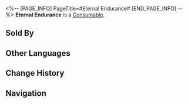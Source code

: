 <%-- [PAGE_INFO]
PageTitle=#Eternal Endurance#
[END_PAGE_INFO] --%>
{{Item Infobox
|id          = 408616
|image       = Item Eternal Endurance.png
|type        = Consumable
|invCategory = Consumables
|rarity      = 3
|effect      = Upon use, all allies gain 27% increased Shield effect for the next battle.
|description = ''"Insufficient active ingredient. Experiment failed."''<br />The scholar, frustrated by his 106,001st failure, randomly poked at the terminal. Developing a new poison formula proved to be much more challenging than anticipated. If he couldn't produce results by tomorrow...<br />His mind was overwhelmed with worry, leading him to knock over the test tube rack on the table. The liquids from two unidentified containers mixed, releasing a pungent odor...
|source1     = [[Dreamscape Sales Store]]
}}
{{Description|''"The 106,002nd attempt. Result: successful."''}}
'''Eternal Endurance''' is a [[Consumable]].

==Sold By==
{{Shop Availability}}

==Other Languages==
{{Other Languages
|en   = Eternal Endurance
|zhs  = 恒久忍耐
|zht  = 恆久忍耐
|ja   = 永久の忍耐
|ko   = 영원한 인내
|es   = Tenacidad perpetua
|fr   = Endurance inébranlable
|ru   = Вечная стойкость
|th   = Eternal Endurance
|vi   = Kiên Nhẫn Vĩnh Cửu
|de   = Unaufhörliche Ausdauer
|id   = Eternal Endurance
|pt   = Resistência Eterna
}}

==Change History==
{{Change History|2.0}}

==Navigation==
{{Consumable Navbox}}